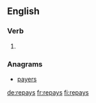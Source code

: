 ==English==

===Verb===
{{head|en|verb form}}

# {{en-third-person singular of|repay}}

===Anagrams===
* [[payers#English|payers]]

[[de:repays]]
[[fr:repays]]
[[fi:repays]]